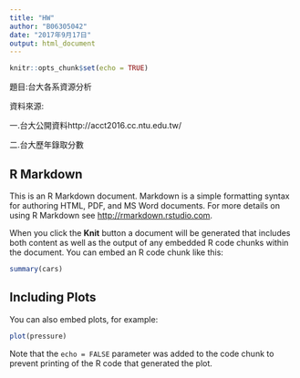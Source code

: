 ---
title: "HW"
author: "B06305042"
date: "2017年9月17日"
output: html_document
---

```{r setup, include=FALSE}
knitr::opts_chunk$set(echo = TRUE)
```
題目:台大各系資源分析

資料來源:

一.台大公開資料http://acct2016.cc.ntu.edu.tw/

二.台大歷年錄取分數



## R Markdown

This is an R Markdown document. Markdown is a simple formatting syntax for authoring HTML, PDF, and MS Word documents. For more details on using R Markdown see <http://rmarkdown.rstudio.com>.

When you click the **Knit** button a document will be generated that includes both content as well as the output of any embedded R code chunks within the document. You can embed an R code chunk like this:

```{r cars}
summary(cars)
```

## Including Plots

You can also embed plots, for example:

```{r pressure, echo=FALSE}
plot(pressure)
```

Note that the `echo = FALSE` parameter was added to the code chunk to prevent printing of the R code that generated the plot.
